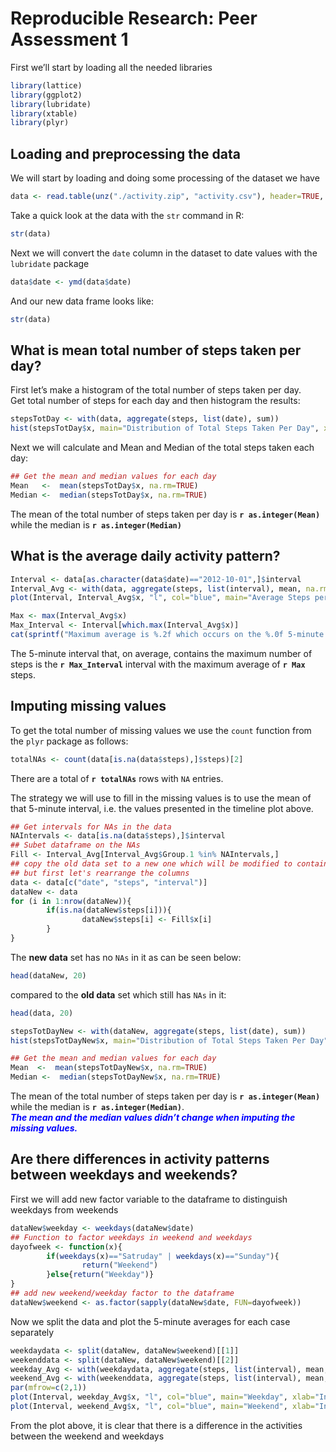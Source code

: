# Reproducible Research: Peer Assessment 1
<!-- 
Load required R libraries
-->
First we'll start by loading all the needed libraries
```r
library(lattice)
library(ggplot2)
library(lubridate)
library(xtable)
library(plyr)
```

<!--
modify
-->

## Loading and preprocessing the data
We will start by loading and doing some processing of the dataset we have

```r
data <- read.table(unz("./activity.zip", "activity.csv"), header=TRUE, sep=",", na.strings="NA")
```

Take a quick look at the data with the `str` command in R: 

```r
str(data)
```

Next we will convert the `date` column in the dataset to date values with the `lubridate` package

```r
data$date <- ymd(data$date)
```

And our new data frame looks like: 

```r
str(data)
```

## What is mean total number of steps taken per day?

First let's make a histogram of the total number of steps taken per day.   
Get total number of steps for each day and then histogram the results:

```r
stepsTotDay <- with(data, aggregate(steps, list(date), sum))
hist(stepsTotDay$x, main="Distribution of Total Steps Taken Per Day", xlab="Total Number of Steps per day", col="steelblue")
```

Next we will calculate and Mean and Median of the total steps taken each day:

```r
## Get the mean and median values for each day
Mean   <-  mean(stepsTotDay$x, na.rm=TRUE)
Median <-  median(stepsTotDay$x, na.rm=TRUE)
```

The mean of the total number of steps taken per day is **`r as.integer(Mean)`** while the median is **`r as.integer(Median)`**

## What is the average daily activity pattern?

```r
Interval <- data[as.character(data$date)=="2012-10-01",]$interval
Interval_Avg <- with(data, aggregate(steps, list(interval), mean, na.rm=TRUE))
plot(Interval, Interval_Avg$x, "l", col="blue", main="Average Steps per 5 Minute Interval", xlab="Interval", ylab="Steps Average", lwd=2)
```

```r
Max <- max(Interval_Avg$x)
Max_Interval <- Interval[which.max(Interval_Avg$x)]
cat(sprintf("Maximum average is %.2f which occurs on the %.0f 5-minute interval", Max, Max_Interval))
```

The 5-minute interval that, on average, contains the maximum number of steps is the **`r Max_Interval`** interval with the maximum average of **`r Max`** steps.

## Imputing missing values
To get the total number of missing values we use the `count` function from the `plyr` package as follows:

```r
totalNAs <- count(data[is.na(data$steps),]$steps)[2]
```

There are a total of **`r totalNAs`** rows with `NA` entries. 

The strategy we will use to fill in the missing values is to use the mean of that 5-minute interval, i.e. the values presented in the timeline plot above. 

```r
## Get intervals for NAs in the data
NAIntervals <- data[is.na(data$steps),]$interval
## Subet dataframe on the NAs
Fill <- Interval_Avg[Interval_Avg$Group.1 %in% NAIntervals,]
## copy the old data set to a new one which will be modified to contain no NAs
## but first let's rearrange the columns
data <- data[c("date", "steps", "interval")]
dataNew <- data
for (i in 1:nrow(dataNew)){
        if(is.na(dataNew$steps[i])){
                dataNew$steps[i] <- Fill$x[i]                
        }
}
````

The **new data** set has no `NAs` in it as can be seen below:
```r
head(dataNew, 20)
```

compared to the **old data** set which still has `NAs` in it:
```r
head(data, 20)
```


```r
stepsTotDayNew <- with(dataNew, aggregate(steps, list(date), sum))
hist(stepsTotDayNew$x, main="Distribution of Total Steps Taken Per Day", xlab="Total Number of Steps per day", col="red")
```


```r
## Get the mean and median values for each day
Mean  <-  mean(stepsTotDayNew$x, na.rm=TRUE)
Median <-  median(stepsTotDayNew$x, na.rm=TRUE)
```

The mean of the total number of steps taken per day is **`r as.integer(Mean)`** while the median is **`r as.integer(Median)`**.  
<font color="blue">_**The mean and the median values didn't change when imputing the missing values.**_</font>

## Are there differences in activity patterns between weekdays and weekends?
First we will add new factor variable to the dataframe to distinguish weekdays from weekends

```r
dataNew$weekday <- weekdays(dataNew$date)
## Function to factor weekdays in weekend and weekdays
dayofweek <- function(x){
        if(weekdays(x)=="Satruday" | weekdays(x)=="Sunday"){
                return("Weekend")
        }else{return("Weekday")}
}
## add new weekend/weekday factor to the dataframe
dataNew$weekend <- as.factor(sapply(dataNew$date, FUN=dayofweek))
```


Now we split the data and plot the 5-minute averages for each case separately
```r
weekdaydata <- split(dataNew, dataNew$weekend)[[1]]
weekenddata <- split(dataNew, dataNew$weekend)[[2]]
weekday_Avg <- with(weekdaydata, aggregate(steps, list(interval), mean, na.rm=TRUE))
weekend_Avg <- with(weekenddata, aggregate(steps, list(interval), mean, na.rm=TRUE))
par(mfrow=c(2,1))
plot(Interval, weekday_Avg$x, "l", col="blue", main="Weekday", xlab="Interval", ylab="Steps Average", lwd=2)
plot(Interval, weekend_Avg$x, "l", col="blue", main="Weekend", xlab="Interval", ylab="Steps Average", lwd=2)
```

From the plot above, it is clear that there is a difference in the activities between the weekend and weekdays